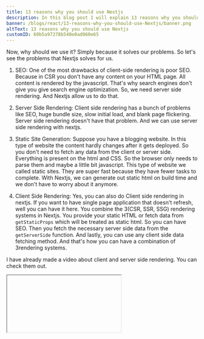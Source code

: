 ```yaml
---
title: 13 reasons why you should use Nextjs
description: In this blog post I will explain 13 reasons why you should use Next.js.
banner: /blogs/react/13-reasons-why-you-should-use-Nextjs/banner.png
altText: 13 reasons why you should use Nextjs
customID: 60b5a97278b540e0ad060e65
---
```


Now, why should we use it? Simply because it solves our problems. So let's see the problems that Nextjs solves for us.

1. SEO: One of the most drawbacks of client-side rendering is poor SEO. Because in CSR you don't have any content on your HTML page. All content is rendered by the javascript. That's why search engines don't give you give search engine optimization. So, we need server side rendering. And Nextjs allow us to do that.

2. Server Side Rendering: Client side rendering has a bunch of problems like SEO, huge bundle size, slow initial load, and blank page flickering. Server side rendering doesn't have that problem. And we can use server side rendering with nextjs.


3. Static Site Generation: Suppose you have a blogging website. In this type of website the content hardly changes after it gets deployed. So you don't need to fetch any data from the client or server side. Everything is present on the html and CSS. So the browser only needs to parse them and maybe a little bit javascript. This type of website we called static sites. They are super fast because they have fewer tasks to complete. With Nextjs, we can generate out static html on build time and we don't have to worry about it anymore.

4. Client Side Rendering: Yes, you can also do Client side rendering in nextjs. If you want to have single page application that doesn't refresh, well you can have it here. You combine the 3(CSR, SSR, SSG) rendering systems in Nextjs. You provide your static HTML or fetch data from `getStaticProps` which will be treated as static html. So you can have SEO. Then you fetch the necessary server side data from the `getServerSide` function. And lastly, you can use any client side data fetching method. And that's how you can have a combination of 3rendering systems.

I have already made a video about client and server side rendering. You can check them out.
<Iframe videoID='o7FvNQ5RNYw'/>
<Iframe videoID='LuG1KNowti4 '/>

5. Image Optimization: Image is very important for our website. It can make the user experience so much better and also it can make our website super slow. So we need to optimize our images. And Nextjs here is to help us. With Nextjs `Image` component, we don't have to worry about optimization. It will do all the work for us. It can make our: 
   - Image size is smaller while keeping the quality good.
   - Lazy load our images.
   - Responsive images based on the screen width.

6. Built-in Routing: It has a built-in routing system. You don't need to install any external package. It gives you all of the features out of the box.

7. Built-in CSS Support: With Nextjs you can:
   - directly import your css files.
   - import styles from `node_modules` directory.
   - use component-level CSS with CSS Modules.
   - Use any existing CSS-IN-JS solution.
   - Nextjs support Styled-jsx out of the box.

code with styled-jsx:

```javascript
function HelloWorld() {
	return (
		<div>
			Hello world
			<p>scoped!</p>
			<style jsx>{`
				p {
					color: blue;
				}
				div {
					background: red;
				}
				@media (max-width: 600px) {
					div {
						background: blue;
					}
				}
			`}</style>
			<style global jsx>{`
				body {
					background: black;
				}
			`}</style>
		</div>
	)
}

export default HelloWorld
```

8. Api Routes: So you need a back-end server for your website. But the work is not too much. Setting up a server for a small amount of work is too much work.  Again Nextjs comes to the rescue. It has a feature called API routes. It will allow you to build your API. You can not only implement REST but also Graphql.

9. Internationalized Routing: Nextjs has built-in support for internationalized (i18n) routing. Let me explain. Suppose you have a website in English and another language. If someone visits your website from Bangladesh, then you want your website language to be in Bengali. If someone visits Korea, then you want it to be Korean. I hope you are getting my point.

10. Code Splitting: Nextjs has Code splitting feature out of the box. If you don't know what it is then check out this blog ---> [What is code splitting?](https://www.culescoding.space/blog/what-is-code-splitting) by me. It simply splits the code into separate bundles to make the load faster.

11. Satic Assets: It has a directory called `Public` where you can store all of your static files like SVG, image, video, etc.

12. File System Routing: It has a file system routing. There is a pages directory where you put all of your page files. Like you are storing HTML files. That makes things easy to handle.

13. Highly Configurable: If you have used create-react-app, then that you can't change the config. You have to either eject the project or apply some methods which are hard to do. But if you know webpack, then with nextjs you can configure your application with a single config file.  

This is why you should use Nextjs. Nextjs is the most popular framework for React because of its awesome features. And there are more things to explore.

